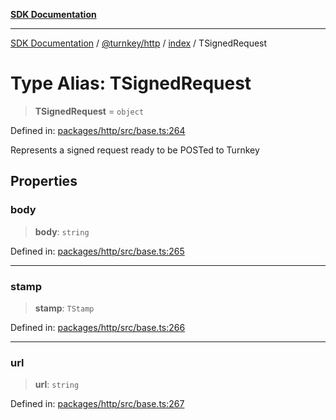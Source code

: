 [**SDK Documentation**](../../../../README.mdx)

***

[SDK Documentation](../../../../packages.mdx) / [@turnkey/http](../../README.mdx) / [index](../README.mdx) / TSignedRequest

# Type Alias: TSignedRequest

> **TSignedRequest** = `object`

Defined in: [packages/http/src/base.ts:264](https://github.com/tkhq/sdk/blob/fd49bfe86475c8603b3eb385aa101efa36fa32fc/packages/http/src/base.ts#L264)

Represents a signed request ready to be POSTed to Turnkey

## Properties

### body

> **body**: `string`

Defined in: [packages/http/src/base.ts:265](https://github.com/tkhq/sdk/blob/fd49bfe86475c8603b3eb385aa101efa36fa32fc/packages/http/src/base.ts#L265)

***

### stamp

> **stamp**: `TStamp`

Defined in: [packages/http/src/base.ts:266](https://github.com/tkhq/sdk/blob/fd49bfe86475c8603b3eb385aa101efa36fa32fc/packages/http/src/base.ts#L266)

***

### url

> **url**: `string`

Defined in: [packages/http/src/base.ts:267](https://github.com/tkhq/sdk/blob/fd49bfe86475c8603b3eb385aa101efa36fa32fc/packages/http/src/base.ts#L267)

